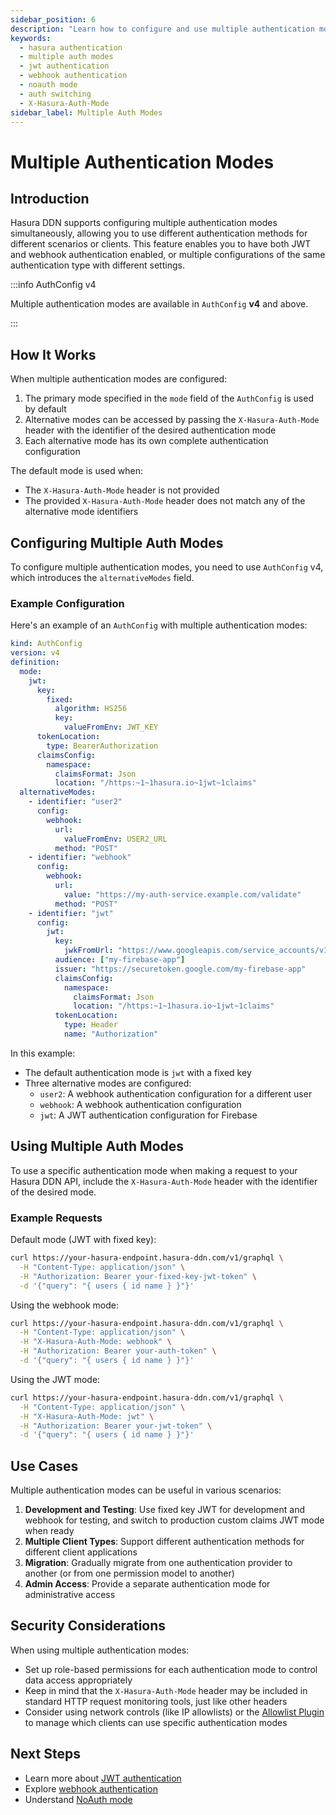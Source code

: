 ```yaml
---
sidebar_position: 6
description: "Learn how to configure and use multiple authentication modes in Hasura DDN."
keywords:
  - hasura authentication
  - multiple auth modes
  - jwt authentication
  - webhook authentication
  - noauth mode
  - auth switching
  - X-Hasura-Auth-Mode
sidebar_label: Multiple Auth Modes
---
```



# Multiple Authentication Modes

## Introduction

Hasura DDN supports configuring multiple authentication modes simultaneously, allowing you to use different
authentication methods for different scenarios or clients. This feature enables you to have both JWT and webhook
authentication enabled, or multiple configurations of the same authentication type with different settings.

:::info AuthConfig v4

Multiple authentication modes are available in `AuthConfig` **v4** and above.

:::

## How It Works

When multiple authentication modes are configured:

1. The primary mode specified in the `mode` field of the `AuthConfig` is used by default
2. Alternative modes can be accessed by passing the `X-Hasura-Auth-Mode` header with the identifier of the desired
   authentication mode
3. Each alternative mode has its own complete authentication configuration

The default mode is used when:

- The `X-Hasura-Auth-Mode` header is not provided
- The provided `X-Hasura-Auth-Mode` header does not match any of the alternative mode identifiers

## Configuring Multiple Auth Modes

To configure multiple authentication modes, you need to use `AuthConfig` v4, which introduces the `alternativeModes`
field.

### Example Configuration

Here's an example of an `AuthConfig` with multiple authentication modes:

```yaml
kind: AuthConfig
version: v4
definition:
  mode:
    jwt:
      key:
        fixed:
          algorithm: HS256
          key:
            valueFromEnv: JWT_KEY
      tokenLocation:
        type: BearerAuthorization
      claimsConfig:
        namespace:
          claimsFormat: Json
          location: "/https:~1~1hasura.io~1jwt~1claims"
  alternativeModes:
    - identifier: "user2"
      config:
        webhook:
          url:
            valueFromEnv: USER2_URL
          method: "POST"
    - identifier: "webhook"
      config:
        webhook:
          url:
            value: "https://my-auth-service.example.com/validate"
          method: "POST"
    - identifier: "jwt"
      config:
        jwt:
          key:
            jwkFromUrl: "https://www.googleapis.com/service_accounts/v1/jwk/securetoken@system.gserviceaccount.com"
          audience: ["my-firebase-app"]
          issuer: "https://securetoken.google.com/my-firebase-app"
          claimsConfig:
            namespace:
              claimsFormat: Json
              location: "/https:~1~1hasura.io~1jwt~1claims"
          tokenLocation: 
            type: Header
            name: "Authorization"
```

In this example:

- The default authentication mode is `jwt` with a fixed key
- Three alternative modes are configured:
  - `user2`: A webhook authentication configuration for a different user
  - `webhook`: A webhook authentication configuration
  - `jwt`: A JWT authentication configuration for Firebase

## Using Multiple Auth Modes

To use a specific authentication mode when making a request to your Hasura DDN API, include the `X-Hasura-Auth-Mode`
header with the identifier of the desired mode.

### Example Requests

Default mode (JWT with fixed key):

```bash
curl https://your-hasura-endpoint.hasura-ddn.com/v1/graphql \
  -H "Content-Type: application/json" \
  -H "Authorization: Bearer your-fixed-key-jwt-token" \
  -d '{"query": "{ users { id name } }"}'
```

Using the webhook mode:

```bash
curl https://your-hasura-endpoint.hasura-ddn.com/v1/graphql \
  -H "Content-Type: application/json" \
  -H "X-Hasura-Auth-Mode: webhook" \
  -H "Authorization: Bearer your-auth-token" \
  -d '{"query": "{ users { id name } }"}'
```

Using the JWT mode:

```bash
curl https://your-hasura-endpoint.hasura-ddn.com/v1/graphql \
  -H "Content-Type: application/json" \
  -H "X-Hasura-Auth-Mode: jwt" \
  -H "Authorization: Bearer your-jwt-token" \
  -d '{"query": "{ users { id name } }"}'
```

## Use Cases

Multiple authentication modes can be useful in various scenarios:

1. **Development and Testing**: Use fixed key JWT for development and webhook for testing, and switch to production
   custom claims JWT mode when ready
2. **Multiple Client Types**: Support different authentication methods for different client applications
3. **Migration**: Gradually migrate from one authentication provider to another (or from one permission model to
   another)
4. **Admin Access**: Provide a separate authentication mode for administrative access

## Security Considerations

When using multiple authentication modes:

- Set up role-based permissions for each authentication mode to control data access appropriately
- Keep in mind that the `X-Hasura-Auth-Mode` header may be included in standard HTTP request monitoring tools, just like
  other headers
- Consider using network controls (like IP allowlists) or the [Allowlist Plugin](/plugins/allowlist/index.mdx) to manage
  which clients can use specific authentication modes

## Next Steps

- Learn more about [JWT authentication](/auth/jwt/index.mdx)
- Explore [webhook authentication](/auth/webhook/index.mdx)
- Understand [NoAuth mode](/auth/noauth-mode.mdx)
